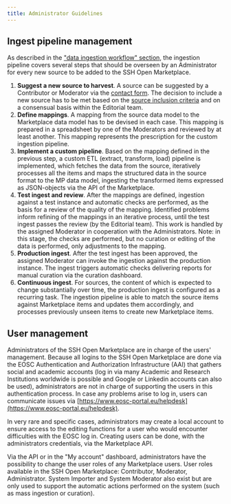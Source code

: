 ```yaml
---
title: Administrator Guidelines
---
```

## Ingest pipeline management

As described in the
["data ingestion workflow" section](/about/implementation#data-ingestion-workflow), the ingestion pipeline covers several steps that should be overseen by an Administrator for every new source to be added to the SSH Open Marketplace.

1. **Suggest a new source to harvest**. A source can be suggested by a Contributor or Moderator via
   the [contact form](/contact). The decision to include a new source has to be met based on the
   [source inclusion criteria](/about/data#inclusion-criteria) and on a consensual basis within the
   Editorial team.
2. **Define mappings**. A mapping from the source data model to the Marketplace data model has to be
   devised in each case. This mapping is prepared in a spreadsheet by one of the Moderators and
   reviewed by at least another. This mapping represents the prescription for the custom ingestion
   pipeline.
3. **Implement a custom pipeline**. Based on the mapping defined in the previous step, a custom ETL
   (extract, transform, load) pipeline is implemented, which fetches the data from the source,
   iteratively processes all the items and maps the structured data in the source format to the MP
   data model, ingesting the transformed items expressed as JSON-objects via the API of the
   Marketplace.
4. **Test ingest and review**. After the mappings are defined, ingestion against a test instance and
   automatic checks are performed, as the basis for a review of the quality of the mapping.
   Identified problems inform refining of the mappings in an iterative process, until the test
   ingest passes the review (by the Editorial team). This work is handled by the assigned Moderator
   in cooperation with the Administrators. Note: in this stage, the checks are performed, but no
   curation or editing of the data is performed, only adjustments to the mapping.
5. **Production ingest**. After the test ingest has been approved, the assigned Moderator can invoke
   the ingestion against the production instance. The ingest triggers automatic checks delivering
   reports for manual curation via the curation dashboard.
6. **Continuous ingest**. For sources, the content of which is expected to change substantially over
   time, the production ingest is configured as a recurring task. The ingestion pipeline is able to
   match the source items against Marketplace items and updates them accordingly, and processes
   previously unseen items to create new Marketplace items.

## User management

Administrators of the SSH Open Marketplace are in charge of the users' management. Because all
logins to the SSH Open Marketplace are done via the EOSC Authentication and Authorization
Infrastructure (AAI) that gathers social and academic accounts (log in via many Academic and
Research Institutions worldwide is possible and Google or Linkedin accounts can also be used),
administrators are not in charge of supporting the users in this authentication process. In case any
problems arise to log in, users can communicate issues via
[https://www.eosc-portal.eu/helpdesk](https://www.eosc-portal.eu/helpdesk).

In very rare and specific cases, administrators may create a local account to ensure access to the
editing functions for a user who would encounter difficulties with the EOSC log in. Creating users
can be done, with the administrators credentials, via the Marketplace API.

Via the API or in the "My account" dashboard, administrators have the possibility to change the user
roles of any Marketplace users. User roles available in the SSH Open Marketplace: Contributor,
Moderator, Administrator. System Importer and System Moderator also exist but are only used to
support the automatic actions performed on the system (such as mass ingestion or curation).
